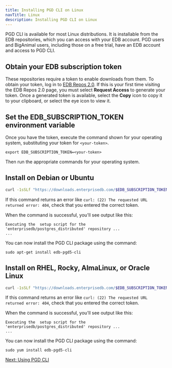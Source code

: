 ```yaml
---
title: Installing PGD CLI on Linux
navTitle: Linux
description: Installing PGD CLI on Linux
---
```


 PGD CLI is available for most Linux distributions. It is installable from the EDB repositories, which you can access with your EDB account. PGD users and BigAnimal users, including those on a free trial, have an EDB account and access to PGD CLI.

## Obtain your EDB subscription token

These repositories require a token to enable downloads from them. To obtain your token, log in to [EDB Repos 2.0](https://www.enterprisedb.com/repos-downloads). If this is your first time visiting the EDB Repos 2.0 page, you must select **Request Access** to generate your token. Once a generated token is available, select the **Copy** icon to copy it to your clipboard, or select the eye icon to view it.

## Set the EDB_SUBSCRIPTION_TOKEN environment variable
Once you have the token, execute the command shown for your operating system, substituting
your token for `<your-token>`. 

```
export EDB_SUBSCRIPTION_TOKEN=<your-token>
```

Then run the appropriate commands for your operating system.

## Install on Debian or Ubuntu

```bash
curl -1sSLf "https://downloads.enterprisedb.com/$EDB_SUBSCRIPTION_TOKEN/postgres_distributed/setup.deb.sh" | sudo -E bash
```

If this command returns an error like `curl: (22) The requested URL returned error: 404`, check that you entered the correct token.

When the command is successful, you'll see output like this:

```
Executing the  setup script for the 'enterprisedb/postgres_distributed' repository ...
...
```

You can now install the PGD CLI package using the command:

```
sudo apt-get install edb-pgd5-cli
```

## Install on RHEL, Rocky, AlmaLinux, or Oracle Linux

```bash
curl -1sSLf "https://downloads.enterprisedb.com/$EDB_SUBSCRIPTION_TOKEN/postgres_distributed/setup.rpm.sh" | sudo -E bash
```

If this command returns an error like `curl: (22) The requested URL returned error: 404`, check that you entered the correct token.

When the command is successful, you'll see output like this:

```
Executing the  setup script for the 'enterprisedb/postgres_distributed' repository ...
...
```

You can now install the PGD CLI package using the command:

```
sudo yum install edb-pgd5-cli
```

[Next: Using PGD CLI](../using_cli)




